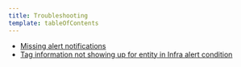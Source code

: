 ```yaml
---
title: Troubleshooting
template: tableOfContents
---
```


* [Missing alert notifications](/docs/alerts-applied-intelligence/new-relic-alerts/troubleshooting/missing-alert-notifications)
* [Tag information not showing up for entity in Infra alert condition](/docs/alerts-applied-intelligence/new-relic-alerts/troubleshooting/tag-information-not-showing-entity-infra-alert-condition)
